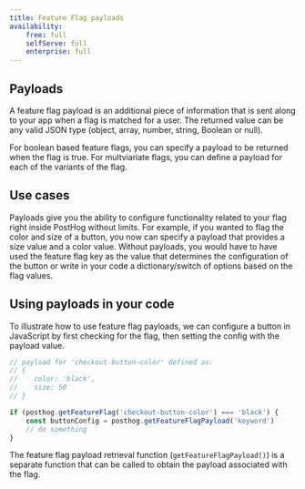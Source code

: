 ```yaml
---
title: Feature Flag payloads
availability:
    free: full
    selfServe: full
    enterprise: full
---
```


## Payloads

A feature flag payload is an additional piece of information that is sent along to your app when a flag is matched for a user. The returned value can be any valid JSON type (object, array, number, string, Boolean or null).

For boolean based feature flags, you can specify a payload to be returned when the flag is true. For multviariate flags, you can define a payload for each of the variants of the flag. 

## Use cases

Payloads give you the ability to configure functionality related to your flag right inside PostHog without limits. For example, if you wanted to flag the color and size of a button, you now can specify a payload that provides 
a size value and a color value. Without payloads, you would have to have used the feature flag key as the value that determines the configuration of the button or write in your code a dictionary/switch of options based on the flag values. 

## Using payloads in your code

To illustrate how to use feature flag payloads, we can configure a button in JavaScript by first checking for the flag, then setting the config with the payload value.

```js
// payload for 'checkout-button-color' defined as:
// {
//    color: 'black',
//    size: 50
// }

if (posthog.getFeatureFlag('checkout-button-color') === 'black') {
    const buttonConfig = posthog.getFeatureFlagPayload('keyword')
    // do something
}
```

The feature flag payload retrieval function (`getFeatureFlagPayload()`) is a separate function that can be called to obtain the payload associated with the flag.